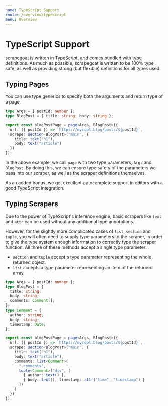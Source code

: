 ---
name: TypeScript Support
route: /overview/typescript
menu: Overview
---

# TypeScript Support

scrapegoat is written in TypeScript, and comes bundled with type definitions.
As much as possible, scrapegoat is written to be 100% type safe, as well as providing strong (but flexible) definitions for all types used.

## Typing Pages

You can use type generics to specify both the arguments and return type of a page.

```ts
type Args = { postId: number };
type BlogPost = { title: string; body: string };

export const blogPostPage = page<Args, BlogPost>({
  url: ({ postId }) => `https://mycool.blog/posts/${postId}`,
  scrape: section<BlogPost>("main", {
    title: text("h1"),
    body: text("article")
  })
});
```

In the above example, we call `page` with two type parameters, `Args` and `BlogPost`.
By doing this, we can ensure type safety of the parameters we pass into our scraper, as well as the scraper definitions themselves.

As an added bonus, we get excellent autocomplete support in editors with a good TypeScript integration.

## Typing Scrapers

Due to the power of TypeScript's inference engine, basic scrapers like `text` and `attr` can be used without any additional type annotations.

However, for the slightly more complicated cases of `list`, `section` and `tuple`, you will often need to supply type parameters to the scraper, in order to give the type system enough information to correctly type the scraper function.
All three of these methods accept a single type parameter:

- `section` and `tuple` accept a type parameter representing the whole returned object.
- `list` accepts a type parameter representing an item of the returned array.

```ts
type Args = { postId: number };
type BlogPost = {
  title: string;
  body: string;
  comments: Comment[];
};
type Comment = {
  author: string;
  body: string;
  timestamp: Date;
};

export const blogPostPage = page<Args, BlogPost>({
  url: ({ postId }) => `https://mycool.blog/posts/${postId}`,
  scrape: section<BlogPost>("main", {
    title: text("h1"),
    body: text("article"),
    comments: list<Comment>(
      ".comments",
      tuple<Comment>("div", [
        { author: text() },
        { body: text(), timestamp: attr("time", "timestamp") }
      ])
    )
  })
});
```

